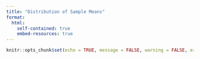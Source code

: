 ```yaml
---
title: "Distribution of Sample Means"
format:
  html:
    self-contained: true
    embed-resources: true
---
```


```r
knitr::opts_chunk$set(echo = TRUE, message = FALSE, warning = FALSE, error = TRUE)
```


